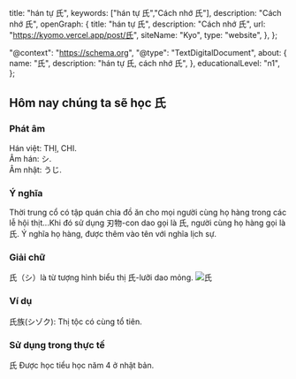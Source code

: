 
  title: "hán tự 氏",
  keywords: ["hán tự 氏","Cách nhớ 氏"],
  description: "Cách nhớ 氏",
  openGraph: {
    title: "hán tự 氏",
    description: "Cách nhớ 氏",
    url: "https://kyomo.vercel.app/post/氏",
    siteName: "Kyo",
    type: "website",
  },
};

  "@context": "https://schema.org",
  "@type": "TextDigitalDocument",
  about: {
    name: "氏",
    description: "hán tự 氏, cách nhớ 氏",
  },
  educationalLevel: "n1",
};

##  Hôm nay chúng ta sẽ học 氏
### Phát âm
Hán việt: THỊ, CHI.   
Âm hán: シ.   
Âm nhật: うじ.
### Ý nghĩa
Thời trung cổ có tập quán chia đồ ăn cho mọi người cùng họ hàng trong các lễ hội thịt...Khi đó sử dụng 刃物-con dao gọi là 氏, người cùng họ hàng gọi là 氏.
Ý nghĩa họ hàng, được thêm vào tên với nghĩa lịch sự.
### Giải chữ
氏（シ）là từ tượng hình biểu thị 氏-lưỡi dao mỏng.
<Image src={photo_2_1} alt="氏"/>
### Ví dụ
氏族(シゾク): Thị tộc có cùng tổ tiên.
### Sử dụng trong thực tế
氏 Được học tiểu học năm 4 ở nhật bản.